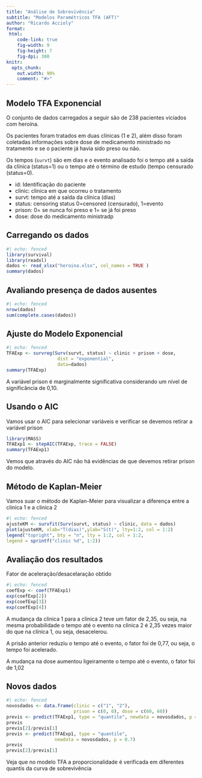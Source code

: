 ```yaml
---
title: "Análise de Sobrevivência"
subtitle: "Modelos Paramétricos TFA (AFT)"
author: "Ricardo Accioly"
format:
 html:
    code-link: true
    fig-width: 9
    fig-height: 7
    fig-dpi: 300
knitr:
  opts_chunk: 
    out.width: 90%
    comment: "#>"
---
```


## Modelo TFA Exponencial

O conjunto de dados carregados a seguir são de 238 pacientes viciados com heroína.

Os pacientes foram tratados em duas clínicas (1 e 2), além disso foram coletadas informações sobre dose de medicamento ministrado no tratamento e se o paciente já havia sido preso ou não.

Os tempos (`survt`) são em dias e o evento analisado foi o tempo até a saída da clínica (status=1) ou o tempo até o término de estudo (tempo censurado (status=0).

-   id: Identificação do paciente
-   clinic: clinica em que ocorreu o tratamento
-   survt: tempo até a saída da clínica (dias)
-   status: censoring status 0=censored (censurado), 1=evento
-   prison: 0= se nunca foi preso e 1= se já foi preso
-   dose: dose do medicamento ministradp

## Carregando os dados

```r
#| echo: fenced
library(survival)
library(readxl)
dados <- read_xlsx("heroina.xlsx", col_names = TRUE )
summary(dados)
```

## Avaliando presença de dados ausentes

```r
#| echo: fenced
nrow(dados)
sum(complete.cases(dados))
```

## Ajuste do Modelo Exponencial

```r
#| echo: fenced
TFAExp <- survreg(Surv(survt, status) ~ clinic + prison + dose,
                   dist = "exponential", 
                   data=dados)
summary(TFAExp)
```

A variável prison é marginalmente significativa considerando um nível de significância de 0,10.

## Usando o AIC

Vamos usar o AIC para selecionar variáveis e verificar se devemos retirar a variável prison

```r
library(MASS)
TFAExp1 <- stepAIC(TFAExp, trace = FALSE)
summary(TFAExp1)
```

Vemos que através do AIC não há evidências de que devemos retirar prison do modelo.

## Método de Kaplan-Meier

Vamos suar o método de Kaplan-Meier para visualizar a diferença entre a clinica 1 e a clinica 2

```r
#| echo: fenced
ajusteKM <- survfit(Surv(survt, status) ~ clinic, data = dados)
plot(ajusteKM, xlab="T(dias)",ylab="S(t)", lty=1:2, col = 1:2) 
legend("topright", bty = "n", lty = 1:2, col = 1:2,
legend = sprintf("clinic %d", 1:2))
```

## Avaliação dos resultados

Fator de aceleração/desacelaração obtido

```r
#| echo: fenced
coefExp <- coef(TFAExp1)
exp(coefExp[2])
exp(coefExp[3])
exp(coefExp[4])
```

A mudança da clinica 1 para a clinica 2 teve um fator de 2,35, ou seja, na mesma probabilidade o tempo até o evento na clinica 2 é 2,35 vezes maior do que na clínica 1, ou seja, desacelerou.

A prisão anterior reduziu o tempo até o evento, o fator foi de 0,77, ou seja, o tempo foi acelerado.

A mudança na dose aumentou ligeiramente o tempo até o evento, o fator foi de 1,02

## Novos dados

```r
#| echo: fenced
novosdados <- data.frame(clinic = c("1", "2"),
                         prison = c(0, 0), dose = c(60, 60))
previs <- predict(TFAExp1, type = "quantile", newdata = novosdados, p = 0.5)
previs
previs[2]/previs[1]
previs <- predict(TFAExp1, type = "quantile", 
                  newdata = novosdados, p = 0.7)
previs
previs[2]/previs[1]
```

Veja que no modelo TFA a proporcionalidade é verificada em diferentes quantis da curva de sobrevivência
